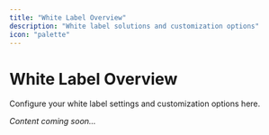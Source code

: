 ```yaml
---
title: "White Label Overview"
description: "White label solutions and customization options"
icon: "palette"
---
```


# White Label Overview

Configure your white label settings and customization options here.

*Content coming soon...* 